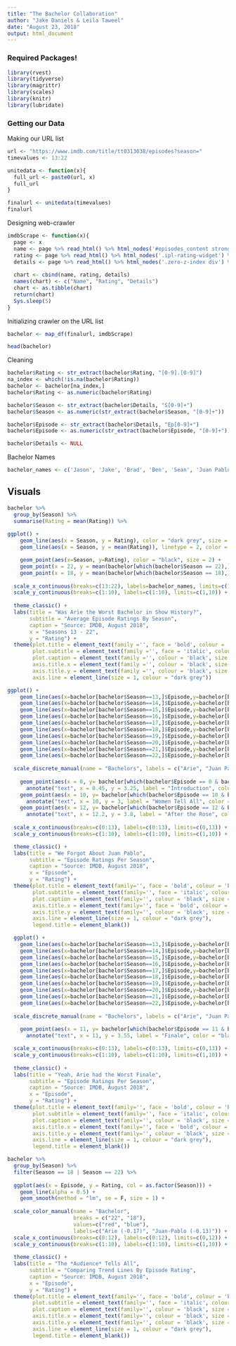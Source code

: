 ```yaml
---
title: "The Bachelor Collaboration"
author: "Jake Daniels & Leila Taweel"
date: "August 23, 2018"
output: html_document
---
```


### Required Packages!
```r
library(rvest)
library(tidyverse)
library(magrittr)
library(scales)
library(knitr)
library(lubridate)
```

### Getting our Data
Making our URL list
```r
url <- "https://www.imdb.com/title/tt0313038/episodes?season="
timevalues <- 13:22

unitedata <- function(x){
  full_url <- paste0(url, x)
  full_url
}

finalurl <- unitedata(timevalues)
finalurl
```

Designing web-crawler
```r
imdbScrape <- function(x){
  page <- x
  name <- page %>% read_html() %>% html_nodes('#episodes_content strong a') %>% html_text() %>% as.data.frame()
  rating <- page %>% read_html() %>% html_nodes('.ipl-rating-widget') %>% html_text() %>% as.data.frame()
  details <- page %>% read_html() %>% html_nodes('.zero-z-index div') %>% html_text() %>% as.data.frame()
  
  chart <- cbind(name, rating, details)
  names(chart) <- c("Name", "Rating", "Details")
  chart <- as.tibble(chart)
  return(chart)
  Sys.sleep(5)
}
```

Initializing crawler on the URL list
```r
bachelor <- map_df(finalurl, imdbScrape)

head(bachelor)
```

Cleaning
```r
bachelor$Rating <- str_extract(bachelor$Rating, "[0-9].[0-9]")
na_index <- which(!is.na(bachelor$Rating))
bachelor <- bachelor[na_index,]
bachelor$Rating <- as.numeric(bachelor$Rating)

bachelor$Season <- str_extract(bachelor$Details, "S[0-9]+")
bachelor$Season <- as.numeric(str_extract(bachelor$Season, "[0-9]+"))

bachelor$Episode <- str_extract(bachelor$Details, "Ep[0-9]+")
bachelor$Episode <- as.numeric(str_extract(bachelor$Episode, "[0-9]+"))

bachelor$Details <- NULL
```

Bachelor Names
```r
bachelor_names <- c('Jason', 'Jake', 'Brad', 'Ben', 'Sean', 'Juan Pablo', 'Chris', 'Ben', 'Nick', 'Arie')
```

## Visuals

```r
bachelor %>%
  group_by(Season) %>%
  summarise(Rating = mean(Rating)) %>%
  
ggplot() +
    geom_line(aes(x = Season, y = Rating), color = "dark grey", size = 1.2) +
    geom_line(aes(x = Season, y = mean(Rating)), linetype = 2, color = "Black") + 

    geom_point(aes(x=Season, y=Rating), color = "black", size = 2) +
    geom_point(x = 22, y = mean(bachelor[which(bachelor$Season == 22),]$Rating), size = 3, shape = 15, colour = "blue") +
    geom_point(x = 18, y = mean(bachelor[which(bachelor$Season == 18),]$Rating), size = 3, shape = 15, colour = "red") +
   
  scale_x_continuous(breaks=c(13:22), labels=bachelor_names, limits=c(13,22)) +
  scale_y_continuous(breaks=c(1:10), labels=c(1:10), limits=c(1,10)) +
  
  theme_classic() + 
  labs(title = "Was Arie the Worst Bachelor in Show History?",
       subtitle = "Average Episode Ratings By Season",
       caption = "Source: IMDB, August 2018",
       x = "Seasons 13 - 22",
       y = "Rating") +
  theme(plot.title = element_text(family ='', face = 'bold', colour = 'black', size = 20),
        plot.subtitle = element_text(family ='', face = 'italic', colour = 'black', size = 10),
        plot.caption = element_text(family ='', colour = 'black', size = 10),
        axis.title.x = element_text(family ='', colour = 'black', size = 12),
        axis.title.y = element_text(family ='', colour = 'black', size = 12),
        axis.line = element_line(size = 1, colour = "dark grey"))
```

```r
ggplot() +
    geom_line(aes(x=bachelor[bachelor$Season==13,]$Episode,y=bachelor[bachelor$Season==13,]$Rating), alpha = 0.3) +
    geom_line(aes(x=bachelor[bachelor$Season==14,]$Episode,y=bachelor[bachelor$Season==14,]$Rating), alpha = 0.3) +
    geom_line(aes(x=bachelor[bachelor$Season==15,]$Episode,y=bachelor[bachelor$Season==15,]$Rating), alpha = 0.3) +
    geom_line(aes(x=bachelor[bachelor$Season==16,]$Episode,y=bachelor[bachelor$Season==16,]$Rating), alpha = 0.3) +
    geom_line(aes(x=bachelor[bachelor$Season==17,]$Episode,y=bachelor[bachelor$Season==17,]$Rating), alpha = 0.3) +
    geom_line(aes(x=bachelor[bachelor$Season==18,]$Episode,y=bachelor[bachelor$Season==18,]$Rating, colour = "red"), size = 1, show.legend = TRUE) +
    geom_line(aes(x=bachelor[bachelor$Season==19,]$Episode,y=bachelor[bachelor$Season==19,]$Rating), alpha = 0.3) +
    geom_line(aes(x=bachelor[bachelor$Season==20,]$Episode,y=bachelor[bachelor$Season==20,]$Rating), alpha = 0.3) +
    geom_line(aes(x=bachelor[bachelor$Season==21,]$Episode,y=bachelor[bachelor$Season==21,]$Rating), alpha = 0.3) +
    geom_line(aes(x=bachelor[bachelor$Season==22,]$Episode,y=bachelor[bachelor$Season==22,]$Rating, colour = "blue"), size = 1, show.legend = TRUE) +
    
  scale_discrete_manual(name = "Bachelors", labels = c("Arie", "Juan Pablo"), values = c("blue", "red"), aesthetics = "colour")  + 
    
    geom_point(aes(x = 0, y= bachelor[which(bachelor$Episode == 0 & bachelor$Season == 18),]$Rating), size = 2, shape = 15, colour = "red") +
      annotate("text", x = 0.45, y = 3.25, label = "Introduction", color = "black", size = 4) +
    geom_point(aes(x = 10, y= bachelor[which(bachelor$Episode == 10 & bachelor$Season == 18),]$Rating), size = 2, shape = 15, colour = "red") +
      annotate("text", x = 10, y = 3, label = "Women Tell All", color = "black", size = 4) +
    geom_point(aes(x = 12, y= bachelor[which(bachelor$Episode == 12 & bachelor$Season == 18),]$Rating), size = 2, shape = 15, colour = "red") +
      annotate("text", x = 12.2, y = 3.8, label = "After the Rose", color = "black", size = 4) +
    
  scale_x_continuous(breaks=c(0:13), labels=c(0:13), limits=c(0,13)) +
  scale_y_continuous(breaks=c(1:10), labels=c(1:10), limits=c(1,10)) +

  theme_classic() + 
  labs(title = "We Forgot About Juan Pablo",
       subtitle = "Episode Ratings Per Season",
       caption = "Source: IMDB, August 2018",
       x = "Episode",
       y = "Rating") +
  theme(plot.title = element_text(family='', face = 'bold', colour = 'black', size = 20),
        plot.subtitle = element_text(family='', face = 'italic', colour = 'black', size = 10),
        plot.caption = element_text(family='', colour = 'black', size = 10),
        axis.title.x = element_text(family='', face = 'bold', colour = 'black', size = 12),
        axis.title.y = element_text(family='', colour = 'black', size = 12),
        axis.line = element_line(size = 1, colour = "dark grey"),
        legend.title = element_blank())
```

```r
  ggplot() +
    geom_line(aes(x=bachelor[bachelor$Season==13,]$Episode,y=bachelor[bachelor$Season==13,]$Rating), alpha = 0.3) +
    geom_line(aes(x=bachelor[bachelor$Season==14,]$Episode,y=bachelor[bachelor$Season==14,]$Rating), alpha = 0.3) +
    geom_line(aes(x=bachelor[bachelor$Season==15,]$Episode,y=bachelor[bachelor$Season==15,]$Rating), alpha = 0.3) +
    geom_line(aes(x=bachelor[bachelor$Season==16,]$Episode,y=bachelor[bachelor$Season==16,]$Rating), alpha = 0.3) +
    geom_line(aes(x=bachelor[bachelor$Season==17,]$Episode,y=bachelor[bachelor$Season==17,]$Rating), alpha = 0.3) +
    geom_line(aes(x=bachelor[bachelor$Season==18,]$Episode,y=bachelor[bachelor$Season==18,]$Rating, colour = "red"), size = 1, show.legend = TRUE) +
    geom_line(aes(x=bachelor[bachelor$Season==19,]$Episode,y=bachelor[bachelor$Season==19,]$Rating), alpha = 0.3) +
    geom_line(aes(x=bachelor[bachelor$Season==20,]$Episode,y=bachelor[bachelor$Season==20,]$Rating), alpha = 0.3) +
    geom_line(aes(x=bachelor[bachelor$Season==21,]$Episode,y=bachelor[bachelor$Season==21,]$Rating), alpha = 0.3) +
    geom_line(aes(x=bachelor[bachelor$Season==22,]$Episode,y=bachelor[bachelor$Season==22,]$Rating, colour = "blue"), size = 1, show.legend = TRUE) +
  
  scale_discrete_manual(name = "Bachelors", labels = c("Arie", "Juan Pablo"), values = c("blue", "red"), aesthetics = "colour")  + 
   
    geom_point(aes(x = 11, y= bachelor[which(bachelor$Episode == 11 & bachelor$Season == 22),]$Rating), size = 2, shape = 15, colour = "blue") +
      annotate("text", x = 11, y = 3.55, label = "Finale", color = "black", size = 4) +

  scale_x_continuous(breaks=c(0:13), labels=c(0:13), limits=c(0,13)) +
  scale_y_continuous(breaks=c(1:10), labels=c(1:10), limits=c(1,10)) +
  
  theme_classic() + 
  labs(title = "Yeah, Arie had the Worst Finale",
       subtitle = "Episode Ratings Per Season",
       caption = "Source: IMDB, August 2018",
       x = "Episode",
       y = "Rating") +
  theme(plot.title = element_text(family='', face = 'bold', colour = 'black', size = 20),
        plot.subtitle = element_text(family='', face = 'italic', colour = 'black', size = 10),
        plot.caption = element_text(family='', colour = 'black', size = 10),
        axis.title.x = element_text(family='', face = 'bold', colour = 'black', size = 12),
        axis.title.y = element_text(family='', colour = 'black', size = 12),
        axis.line = element_line(size = 1, colour = "dark grey"),
        legend.title = element_blank())
```

```r
bachelor %>%
  group_by(Season) %>%
  filter(Season == 18 | Season == 22) %>%
  
  ggplot(aes(x = Episode, y = Rating, col = as.factor(Season))) +
    geom_line(alpha = 0.5) + 
    geom_smooth(method = "lm", se = F, size = 1) +
  
  scale_color_manual(name = "Bachelor",
                     breaks = c("22", "18"),
                     values=c("red", "blue"),
                     labels=c("Arie (-0.17)", "Juan-Pablo (-0.13)")) +
  scale_x_continuous(breaks=c(0:12), labels=c(0:12), limits=c(0,12)) +
  scale_y_continuous(breaks=c(1:10), labels=c(1:10), limits=c(1,10)) +
  
  theme_classic() + 
  labs(title = "The *Audience* Tells All",
       subtitle = "Comparing Trend Lines By Episode Rating",
       caption = "Source: IMDB, August 2018",
       x = "Episode",
       y = "Rating") +
  theme(plot.title = element_text(family='', face = 'bold', colour = 'black', size = 20),
        plot.subtitle = element_text(family='', face = 'italic', colour = 'black', size = 10),
        plot.caption = element_text(family='', colour = 'black', size = 10),
        axis.title.x = element_text(family='', colour = 'black', size = 12),
        axis.title.y = element_text(family='', colour = 'black', size = 12),
        axis.line = element_line(size = 1, colour = "dark grey"),
        legend.title = element_blank())
``` 